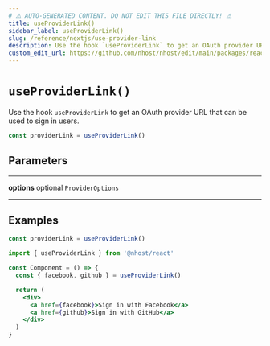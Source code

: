 ```yaml
---
# ⚠️ AUTO-GENERATED CONTENT. DO NOT EDIT THIS FILE DIRECTLY! ⚠️
title: useProviderLink()
sidebar_label: useProviderLink()
slug: /reference/nextjs/use-provider-link
description: Use the hook `useProviderLink` to get an OAuth provider URL that can be used to sign in users.
custom_edit_url: https://github.com/nhost/nhost/edit/main/packages/react/src/useProviderLink.ts#L31
---
```


# `useProviderLink()`

Use the hook `useProviderLink` to get an OAuth provider URL that can be used to sign in users.

```js
const providerLink = useProviderLink()
```

## Parameters

---

**<span className="parameter-name">options</span>** <span className="optional-status">optional</span> `ProviderOptions`

---

## Examples

```js
const providerLink = useProviderLink()
```

```jsx
import { useProviderLink } from '@nhost/react'

const Component = () => {
  const { facebook, github } = useProviderLink()

  return (
    <div>
      <a href={facebook}>Sign in with Facebook</a>
      <a href={github}>Sign in with GitHub</a>
    </div>
  )
}
```
